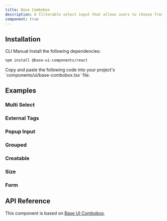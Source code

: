 ```yaml
---
title: Base Combobox
description: A filterable select input that allows users to choose from predefined options. Built on top of Base UI Combobox component with shadcn styling.
component: true
---
```


<ExamplePreview path="base-combobox/default" />

## Installation

<Tabs defaultValue="cli">

<TabsList>
  <TabsTrigger value="cli">CLI</TabsTrigger>
  <TabsTrigger value="manual">Manual</TabsTrigger>
</TabsList>

<TabsContent value="cli">
  <CliCommands name="base-combobox" />
</TabsContent>

<TabsContent value="manual">    
<Steps>

<Step>
Install the following dependencies:

```bash
npm install @base-ui-components/react
```

</Step>

<Step>
Copy and paste the following code into your project's `components/ui/base-combobox.tsx` file.

<ComponentPreview name="base-combobox" />

</Step>

</Steps>

</TabsContent>

</Tabs>

## Examples

### Multi Select

<ExamplePreview path="base-combobox/multi-select" />

### External Tags

<ExamplePreview path="base-combobox/external-tags" />

### Popup Input

<ExamplePreview path="base-combobox/popup-input" />

### Grouped

<ExamplePreview path="base-combobox/grouped" />

### Creatable

<ExamplePreview path="base-combobox/creatable" />

### Size

<ExamplePreview path="base-combobox/size" />

### Form

<ExamplePreview path="base-combobox/form" />

## API Reference

This component is based on [Base UI Combobox](https://base-ui.com/react/components/combobox).
